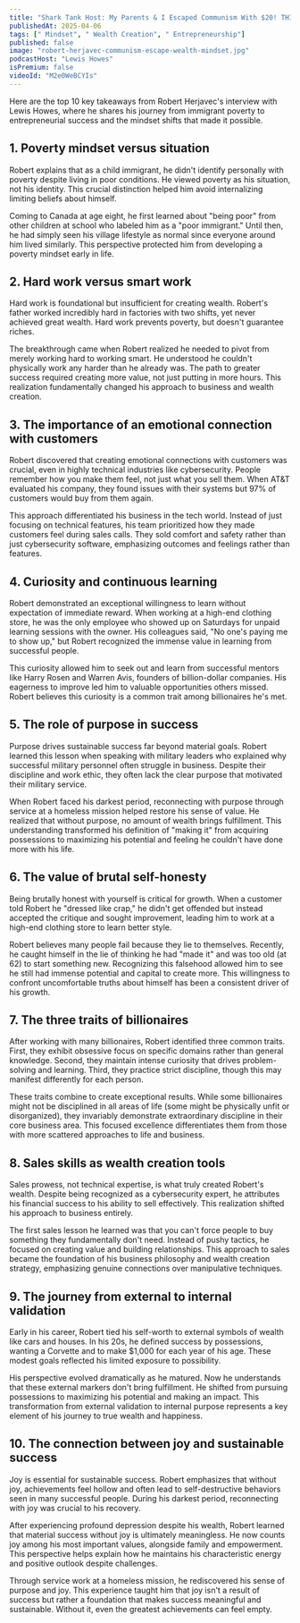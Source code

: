 ```yaml
---
title: "Shark Tank Host: My Parents & I Escaped Communism With $20! THIS Unlocked Wealth for Me!"
publishedAt: 2025-04-06
tags: [" Mindset", " Wealth Creation", " Entrepreneurship"]
published: false
image: "robert-herjavec-communism-escape-wealth-mindset.jpg"
podcastHost: "Lewis Howes"
isPremium: false
videoId: "M2e0WeBCYIs"
---
```



<PodcastSummaryPageLayout frontmatter={frontmatter}>

Here are the top 10 key takeaways from Robert Herjavec's interview with Lewis Howes, where he shares his journey from immigrant poverty to entrepreneurial success and the mindset shifts that made it possible.

## 1. Poverty mindset versus situation

Robert explains that as a child immigrant, he didn't identify personally with poverty despite living in poor conditions. He viewed poverty as his situation, not his identity. This crucial distinction helped him avoid internalizing limiting beliefs about himself.

Coming to Canada at age eight, he first learned about "being poor" from other children at school who labeled him as a "poor immigrant." Until then, he had simply seen his village lifestyle as normal since everyone around him lived similarly. This perspective protected him from developing a poverty mindset early in life.

## 2. Hard work versus smart work

Hard work is foundational but insufficient for creating wealth. Robert's father worked incredibly hard in factories with two shifts, yet never achieved great wealth. Hard work prevents poverty, but doesn't guarantee riches.

The breakthrough came when Robert realized he needed to pivot from merely working hard to working smart. He understood he couldn't physically work any harder than he already was. The path to greater success required creating more value, not just putting in more hours. This realization fundamentally changed his approach to business and wealth creation.

## 3. The importance of an emotional connection with customers

Robert discovered that creating emotional connections with customers was crucial, even in highly technical industries like cybersecurity. People remember how you make them feel, not just what you sell them. When AT&T evaluated his company, they found issues with their systems but 97% of customers would buy from them again.

This approach differentiated his business in the tech world. Instead of just focusing on technical features, his team prioritized how they made customers feel during sales calls. They sold comfort and safety rather than just cybersecurity software, emphasizing outcomes and feelings rather than features.

## 4. Curiosity and continuous learning

Robert demonstrated an exceptional willingness to learn without expectation of immediate reward. When working at a high-end clothing store, he was the only employee who showed up on Saturdays for unpaid learning sessions with the owner. His colleagues said, "No one's paying me to show up," but Robert recognized the immense value in learning from successful people.

This curiosity allowed him to seek out and learn from successful mentors like Harry Rosen and Warren Avis, founders of billion-dollar companies. His eagerness to improve led him to valuable opportunities others missed. Robert believes this curiosity is a common trait among billionaires he's met.

## 5. The role of purpose in success

Purpose drives sustainable success far beyond material goals. Robert learned this lesson when speaking with military leaders who explained why successful military personnel often struggle in business. Despite their discipline and work ethic, they often lack the clear purpose that motivated their military service.

When Robert faced his darkest period, reconnecting with purpose through service at a homeless mission helped restore his sense of value. He realized that without purpose, no amount of wealth brings fulfillment. This understanding transformed his definition of "making it" from acquiring possessions to maximizing his potential and feeling he couldn't have done more with his life.

## 6. The value of brutal self-honesty

Being brutally honest with yourself is critical for growth. When a customer told Robert he "dressed like crap," he didn't get offended but instead accepted the critique and sought improvement, leading him to work at a high-end clothing store to learn better style.

Robert believes many people fail because they lie to themselves. Recently, he caught himself in the lie of thinking he had "made it" and was too old (at 62) to start something new. Recognizing this falsehood allowed him to see he still had immense potential and capital to create more. This willingness to confront uncomfortable truths about himself has been a consistent driver of his growth.

## 7. The three traits of billionaires

After working with many billionaires, Robert identified three common traits. First, they exhibit obsessive focus on specific domains rather than general knowledge. Second, they maintain intense curiosity that drives problem-solving and learning. Third, they practice strict discipline, though this may manifest differently for each person.

These traits combine to create exceptional results. While some billionaires might not be disciplined in all areas of life (some might be physically unfit or disorganized), they invariably demonstrate extraordinary discipline in their core business area. This focused excellence differentiates them from those with more scattered approaches to life and business.

## 8. Sales skills as wealth creation tools

Sales prowess, not technical expertise, is what truly created Robert's wealth. Despite being recognized as a cybersecurity expert, he attributes his financial success to his ability to sell effectively. This realization shifted his approach to business entirely.

The first sales lesson he learned was that you can't force people to buy something they fundamentally don't need. Instead of pushy tactics, he focused on creating value and building relationships. This approach to sales became the foundation of his business philosophy and wealth creation strategy, emphasizing genuine connections over manipulative techniques.

## 9. The journey from external to internal validation

Early in his career, Robert tied his self-worth to external symbols of wealth like cars and houses. In his 20s, he defined success by possessions, wanting a Corvette and to make $1,000 for each year of his age. These modest goals reflected his limited exposure to possibility.

His perspective evolved dramatically as he matured. Now he understands that these external markers don't bring fulfillment. He shifted from pursuing possessions to maximizing his potential and making an impact. This transformation from external validation to internal purpose represents a key element of his journey to true wealth and happiness.

## 10. The connection between joy and sustainable success

Joy is essential for sustainable success. Robert emphasizes that without joy, achievements feel hollow and often lead to self-destructive behaviors seen in many successful people. During his darkest period, reconnecting with joy was crucial to his recovery.

After experiencing profound depression despite his wealth, Robert learned that material success without joy is ultimately meaningless. He now counts joy among his most important values, alongside family and empowerment. This perspective helps explain how he maintains his characteristic energy and positive outlook despite challenges.

Through service work at a homeless mission, he rediscovered his sense of purpose and joy. This experience taught him that joy isn't a result of success but rather a foundation that makes success meaningful and sustainable. Without it, even the greatest achievements can feel empty.

</PodcastSummaryPageLayout>
